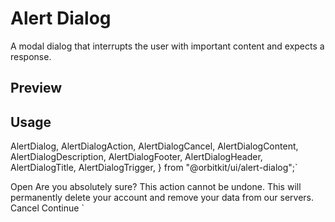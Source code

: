 

<Meta of={AlertDialogStories} />

<RadixPrimitiveDocsButton name='alert-dialog' />

# Alert Dialog

A modal dialog that interrupts the user with important content and expects a response.

## Preview

<Canvas of={AlertDialogStories.Default} />

## Usage

  AlertDialog,
  AlertDialogAction,
  AlertDialogCancel,
  AlertDialogContent,
  AlertDialogDescription,
  AlertDialogFooter,
  AlertDialogHeader,
  AlertDialogTitle,
  AlertDialogTrigger,
} from "@orbitkit/ui/alert-dialog";`

  <AlertDialogTrigger>Open</AlertDialogTrigger>
  <AlertDialogContent>
    <AlertDialogHeader>
      <AlertDialogTitle>Are you absolutely sure?</AlertDialogTitle>
      <AlertDialogDescription>
        This action cannot be undone. This will permanently delete your account
        and remove your data from our servers.
      </AlertDialogDescription>
    </AlertDialogHeader>
    <AlertDialogFooter>
      <AlertDialogCancel>Cancel</AlertDialogCancel>
      <AlertDialogAction>Continue</AlertDialogAction>
    </AlertDialogFooter>
  </AlertDialogContent>
</AlertDialog>`

<Source code={importCode} language='ts' dark />
<Source code={usageCode} language='tsx' dark />
